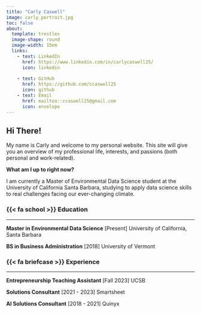 ```yaml
---
title: "Carly Caswell"
image: carly_portrait.jpg
toc: false
about:
  template: trestles
  image-shape: round
  image-width: 15em
  links: 
    - text: LinkedIn
      href: https://www.linkedin.com/in/carlycaswell25/ 
      icon: linkedin
      
    - text: GitHub
      href: https://github.com/ccaswell25
      icon: github
    - text: Email
      href: mailtoo::ccaswell25@gmail.com 
      icon: envelope
---
```


## Hi There!

My name is Carly and welcome to my personal website. This site will give you an overview of my professional life, interests, and passions (both personal and work-related).

**What am I up to right now?**

I am currently a Master of Environmental Data Science student at the University of California Santa Barbara, studying to apply data science skills to real challenges facing our ever-changing climate.

### {{< fa school >}} Education

------------------------------------------------------------------------

**Master in Environmental Data Science** \[Present\] University of California, Santa Barbara

**BS in Business Administration** \[2018\] University of Vermont

### {{< fa briefcase >}} Experience

------------------------------------------------------------------------

**Entrepreneurship Teaching Assistant** \[Fall 2023\] UCSB

**Solutions Consultant** \[2021 - 2023\] Smartsheet

**AI Solutions Consultant** \[2018 - 2021\] Quinyx
